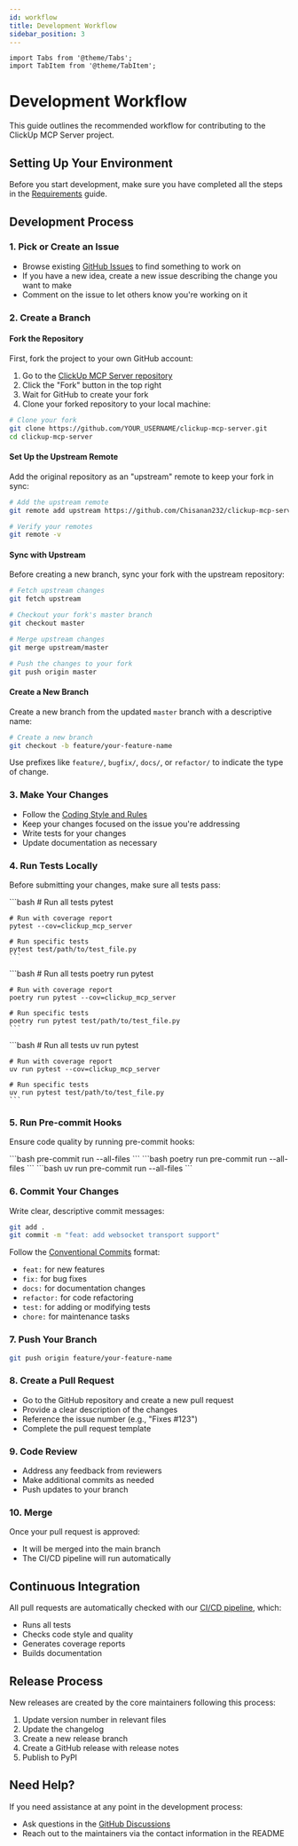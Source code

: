 ```yaml
---
id: workflow
title: Development Workflow
sidebar_position: 3
---
```


```mdx-code-block
import Tabs from '@theme/Tabs';
import TabItem from '@theme/TabItem';
```

# Development Workflow

This guide outlines the recommended workflow for contributing to the ClickUp MCP Server project.

## Setting Up Your Environment

Before you start development, make sure you have completed all the steps in the [Requirements](./requirements.mdx) guide.

## Development Process

### 1. Pick or Create an Issue

- Browse existing [GitHub Issues](https://github.com/Chisanan232/clickup-mcp-server/issues) to find something to work on
- If you have a new idea, create a new issue describing the change you want to make
- Comment on the issue to let others know you're working on it

### 2. Create a Branch

#### Fork the Repository

First, fork the project to your own GitHub account:

1. Go to the [ClickUp MCP Server repository](https://github.com/Chisanan232/clickup-mcp-server)
2. Click the "Fork" button in the top right
3. Wait for GitHub to create your fork
4. Clone your forked repository to your local machine:

```bash
# Clone your fork
git clone https://github.com/YOUR_USERNAME/clickup-mcp-server.git
cd clickup-mcp-server
```

#### Set Up the Upstream Remote

Add the original repository as an "upstream" remote to keep your fork in sync:

```bash
# Add the upstream remote
git remote add upstream https://github.com/Chisanan232/clickup-mcp-server.git

# Verify your remotes
git remote -v
```

#### Sync with Upstream

Before creating a new branch, sync your fork with the upstream repository:

```bash
# Fetch upstream changes
git fetch upstream

# Checkout your fork's master branch
git checkout master

# Merge upstream changes
git merge upstream/master

# Push the changes to your fork
git push origin master
```

#### Create a New Branch

Create a new branch from the updated `master` branch with a descriptive name:

```bash
# Create a new branch
git checkout -b feature/your-feature-name
```

Use prefixes like `feature/`, `bugfix/`, `docs/`, or `refactor/` to indicate the type of change.

### 3. Make Your Changes

- Follow the [Coding Style and Rules](./coding-style.mdx)
- Keep your changes focused on the issue you're addressing
- Write tests for your changes
- Update documentation as necessary

### 4. Run Tests Locally

Before submitting your changes, make sure all tests pass:
   
<Tabs>
  <TabItem value="pip" label="pip" default>
    ```bash
    # Run all tests
    pytest
    
    # Run with coverage report
    pytest --cov=clickup_mcp_server
    
    # Run specific tests
    pytest test/path/to/test_file.py
    ```

  </TabItem>
  <TabItem value="poetry" label="poetry">
    ```bash
    # Run all tests
    poetry run pytest
    
    # Run with coverage report
    poetry run pytest --cov=clickup_mcp_server
    
    # Run specific tests
    poetry run pytest test/path/to/test_file.py
    ```

  </TabItem>
  <TabItem value="uv" label="uv">
    ```bash
    # Run all tests
    uv run pytest
    
    # Run with coverage report
    uv run pytest --cov=clickup_mcp_server
    
    # Run specific tests
    uv run pytest test/path/to/test_file.py
    ```

  </TabItem>
</Tabs>

### 5. Run Pre-commit Hooks

Ensure code quality by running pre-commit hooks:
   
<Tabs>
  <TabItem value="pip" label="pip" default>
    ```bash
    pre-commit run --all-files
    ```

  </TabItem>
  <TabItem value="poetry" label="poetry">
    ```bash
    poetry run pre-commit run --all-files
    ```

  </TabItem>
  <TabItem value="uv" label="uv">
    ```bash
    uv run pre-commit run --all-files
    ```

  </TabItem>
</Tabs>

### 6. Commit Your Changes

Write clear, descriptive commit messages:

```bash
git add .
git commit -m "feat: add websocket transport support"
```

Follow the [Conventional Commits](https://www.conventionalcommits.org/) format:
- `feat:` for new features
- `fix:` for bug fixes
- `docs:` for documentation changes
- `refactor:` for code refactoring
- `test:` for adding or modifying tests
- `chore:` for maintenance tasks

### 7. Push Your Branch

```bash
git push origin feature/your-feature-name
```

### 8. Create a Pull Request

- Go to the GitHub repository and create a new pull request
- Provide a clear description of the changes
- Reference the issue number (e.g., "Fixes #123")
- Complete the pull request template

### 9. Code Review

- Address any feedback from reviewers
- Make additional commits as needed
- Push updates to your branch

### 10. Merge

Once your pull request is approved:
- It will be merged into the main branch
- The CI/CD pipeline will run automatically

## Continuous Integration

All pull requests are automatically checked with our [CI/CD pipeline](./ci-cd.md), which:
- Runs all tests
- Checks code style and quality
- Generates coverage reports
- Builds documentation

## Release Process

New releases are created by the core maintainers following this process:

1. Update version number in relevant files
2. Update the changelog
3. Create a new release branch
4. Create a GitHub release with release notes
5. Publish to PyPI

## Need Help?

If you need assistance at any point in the development process:
- Ask questions in the [GitHub Discussions](https://github.com/Chisanan232/clickup-mcp-server/discussions)
- Reach out to the maintainers via the contact information in the README
